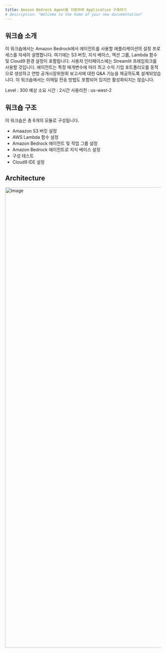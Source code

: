 ```yaml
---
title: Amazon Bedrock Agent를 이용하여 Application 구축하기
# description: "Welcome to the home of your new documentation"
---
```


## 워크숍 소개

이 워크숍에서는 Amazon Bedrock에서 에이전트를 사용할 애플리케이션의 설정 프로세스를 자세히 설명합니다.
여기에는 S3 버킷, 지식 베이스, 액션 그룹, Lambda 함수 및 Cloud9 환경 설정이 포함됩니다. 사용자 인터페이스에는 Streamlit 프레임워크를 사용할 것입니다.
에이전트는 특정 매개변수에 따라 최고 수익 기업 포트폴리오를 동적으로 생성하고 연방 공개시장위원회 보고서에 대한 Q&A 기능을 제공하도록 설계되었습니다.
이 워크숍에서는 이메일 전송 방법도 포함되어 있지만 활성화되지는 않습니다.

Level : 300
예상 소요 시간 : 2시간
사용리전 : us-west-2

##  워크숍 구조 
이 워크숍은 총 6개의 모듈로 구성됩니다.
- Amaazon S3 버킷 설정
- AWS Lambda 함수 설정
- Amazon Bedrock 에이전트 및 작업 그룹 설정
- Amazon Bedrock 에이전트로 지식 베이스 설정
- 구성 테스트
- Cloud9 IDE 설정

## Architecture

<img width="1481" alt="Image" src="https://static.us-east-1.prod.workshops.aws/84fc3c8f-f604-4a52-b108-1e4ddb2e9fd1/static/diagram.jpg?Key-Pair-Id=K36Q2WVO3JP7QD&Policy=eyJTdGF0ZW1lbnQiOlt7IlJlc291cmNlIjoiaHR0cHM6Ly9zdGF0aWMudXMtZWFzdC0xLnByb2Qud29ya3Nob3BzLmF3cy84NGZjM2M4Zi1mNjA0LTRhNTItYjEwOC0xZTRkZGIyZTlmZDEvKiIsIkNvbmRpdGlvbiI6eyJEYXRlTGVzc1RoYW4iOnsiQVdTOkVwb2NoVGltZSI6MTc0MzY4MjYyOH19fV19&Signature=bZ9wfXz3B04CMEomoNK8A99Bu4YpFoqSfB0IZG7i8jh5HyCsRaysLolVOMNGu7faraFUoi-PImuGAqYAdzNkNZb1o9BxgaBQnTL15EFNIfXaeQnRsGRF0lKgtlnLy3AyepE7qwXqtyNsVpRB-LjafBLKb4fZUvGFctzW0KGurpKuuVxz3Ff97jxqaGP2R%7E9YH6MzUjNxx%7EDPBlZsZAsZvhmT46Sp%7En55ywGkAGkqecGsuf3vrjDJNjAHVj2GCU3jGjn3g0u%7EKaplqprUw-MTR%7ERwzISebrIFNMw2N9EFUx%7EENsWuQmdG5JxD6irzhQGS3H8CHwpcp2nGncEi%7E78C7A__" />

